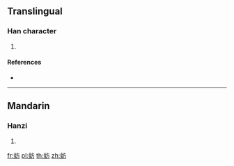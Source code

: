 {{character info/new}}
==Translingual==

===Han character===
{{Han char|rn=142|rad=虫|as=04|sn=10|four=|canj=LIYHS}}

# {{defn|Han|sort=虫04}}

====References====
* {{Han ref|kx=1077.120|dkj=32843|dj=1546.100|hdz=42840.110|uh=8684|ud=34436}}

----

==Mandarin==

===Hanzi===
{{cmn-hanzi|pin=[[bèng]] ([[beng4]]), [[fāng]] ([[fang1]]), [[fēng]] ([[feng1]]), [[pí]] ([[pi2]])|wg=peng<sup>4</sup>, fang<sup>1</sup>, feng<sup>1</sup>, p'i<sup>2</sup>}}

# {{defn|lang=cmn|sort=虫04}}

[[fr:蚄]]
[[pl:蚄]]
[[th:蚄]]
[[zh:蚄]]